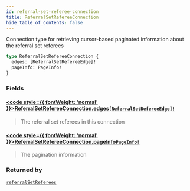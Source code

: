 ```yaml
---
id: referral-set-referee-connection
title: ReferralSetRefereeConnection
hide_table_of_contents: false
---
```








Connection type for retrieving cursor-based paginated information about the referral set referees

```graphql
type ReferralSetRefereeConnection {
  edges: [ReferralSetRefereeEdge]!
  pageInfo: PageInfo!
}
```


### Fields

#### [<code style={{ fontWeight: 'normal' }}>ReferralSetRefereeConnection.<b>edges</b></code>](#)<Bullet />[`[ReferralSetRefereeEdge]!`](/testnet/api/graphql/objects/referral-set-referee-edge) <Badge class="secondary" text="non-null"/> <Badge class="secondary" text="object"/>
> The referral set referees in this connection
> 

#### [<code style={{ fontWeight: 'normal' }}>ReferralSetRefereeConnection.<b>pageInfo</b></code>](#)<Bullet />[`PageInfo!`](/testnet/api/graphql/objects/page-info) <Badge class="secondary" text="non-null"/> <Badge class="secondary" text="object"/>
> The pagination information
> 



### Returned by

[`referralSetReferees`](/testnet/api/graphql/queries/referral-set-referees)  <Badge class="secondary" text="query"/>



